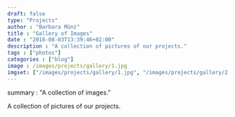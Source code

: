 ---
draft: false
type: "Projects"
author : "Barbara Münz"
title : "Gallery of Images"
date : "2018-08-03T13:39:46+02:00" 
description : "A collection of pictures of our projects."
tags : ["photos"]
categories : ["blog"]
image : /images/projects/gallery/1.jpg
imgset: ["/images/projects/gallery/1.jpg", "/images/projects/gallery/2.jpg", "/images/projects/gallery/3.jpg", "/images/projects/gallery/4.jpg", "/images/projects/gallery/5.jpg", "/images/projects/gallery/6.jpg", "/images/projects/gallery/7.jpg", "/images/projects/gallery/8.jpg", "/images/projects/gallery/9.jpg", "/images/projects/gallery/10.jpg", "/images/projects/gallery/11.jpg", "/images/projects/gallery/12.jpg", "/images/projects/gallery/13.jpg", "/images/projects/gallery/14.jpg", "/images/projects/gallery/15.jpg", "/images/projects/gallery/16.jpg", "/images/projects/gallery/17.jpg"]
---

summary : "A collection of images."

A collection of pictures of our projects.
